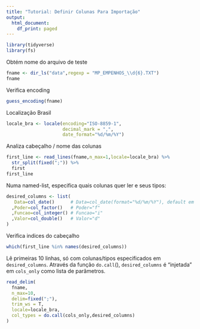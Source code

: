 ```yaml
---
title: "Tutorial: Definir Colunas Para Importação"
output:
  html_document:
    df_print: paged
---
```


```r
library(tidyverse)
library(fs)
```

Obtém nome do arquivo de teste

```r
fname <- dir_ls("data",regexp = "MP_EMPENHOS_\\d{6}.TXT")
fname
```

Verifica encoding

```r
guess_encoding(fname)
```

Localização Brasil

```r
locale_bra <- locale(encoding="ISO-8859-1",
                     decimal_mark = ",",
                     date_format="%d/%m/%Y")
```

Analiza cabeçalho / nome das colunas

```r
first_line <- read_lines(fname,n_max=1,locale=locale_bra) %>%
  str_split(fixed(";")) %>%
  first
first_line
```

Numa named-list, especifica quais colunas quer ler e seus tipos:

```r
desired_columns <- list(
   Data=col_date()      # Data=col_date(format="%d/%m/%Y"), default em locale_bra
  ,Poder=col_factor()   # Poder="f"
  ,Funcao=col_integer() # Funcao="i"
  ,Valor=col_double()   # Valor="d"
)
```

Verifica indices do cabeçalho

```r
which(first_line %in% names(desired_columns))
```

Lê primeiras 10 linhas, só com colunas/tipos especificados em `desired_columns`. Através da função `do.call`(), `desired_columns` é "injetada" em `cols_only` como lista de parâmetros.

```r
read_delim(
  fname,
  n_max=10,
  delim=fixed(";"),
  trim_ws = T,
  locale=locale_bra,
  col_types = do.call(cols_only,desired_columns)
)
```


